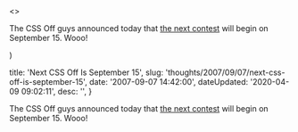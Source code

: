

  <>
  <p>The CSS Off guys announced today that <a href="http&#58;//cssoff.com/2007/09/07/next-contest-is-september-15-2007/">the next contest</a> will begin on September 15.  Wooo!</p>
  </>
)


  title: 'Next CSS Off Is September 15',
  slug: 'thoughts/2007/09/07/next-css-off-is-september-15',
  date: '2007-09-07 14:42:00',
  dateUpdated: '2020-04-09 09:02:11',
  desc: '',
}

<p>The CSS Off guys announced today that <a href="http&#58;//cssoff.com/2007/09/07/next-contest-is-september-15-2007/">the next contest</a> will begin on September 15.  Wooo!</p>

